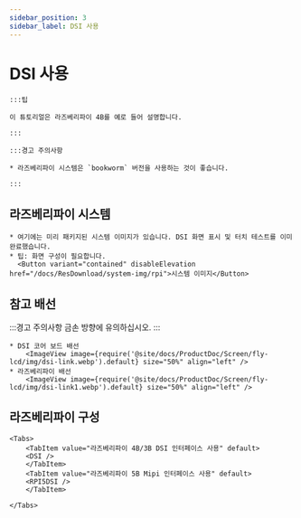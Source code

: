 ```yaml
---
sidebar_position: 3
sidebar_label: DSI 사용
---
```





# DSI 사용

    :::팁

    이 튜토리얼은 라즈베리파이 4B를 예로 들어 설명합니다.

    :::

    :::경고 주의사항

    * 라즈베리파이 시스템은 `bookworm` 버전을 사용하는 것이 좋습니다.

    :::

## 라즈베리파이 시스템
    * 여기에는 미리 패키지된 시스템 이미지가 있습니다. DSI 화면 표시 및 터치 테스트를 이미 완료했습니다.
    * 팁: 화면 구성이 필요합니다.
      <Button variant="contained" disableElevation href="/docs/ResDownload/system-img/rpi">시스템 이미지</Button>

## 참고 배선

:::경고 주의사항
금손 방향에 유의하십시오.
:::


    * DSI 코어 보드 배선
        <ImageView image={require('@site/docs/ProductDoc/Screen/fly-lcd/img/dsi-link.webp').default} size="50%" align="left" />
    * 라즈베리파이 배선
        <ImageView image={require('@site/docs/ProductDoc/Screen/fly-lcd/img/dsi-link1.webp').default} size="50%" align="left" />

## 라즈베리파이 구성

    <Tabs>
        <TabItem value="라즈베리파이 4B/3B DSI 인터페이스 사용" default>
        <DSI />
        </TabItem>
        <TabItem value="라즈베리파이 5B Mipi 인터페이스 사용" default>
        <RPI5DSI />
        </TabItem>

    </Tabs>

